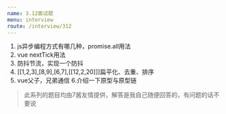 ```yaml
---
name: 3.12面试题
menu: interview
route: /interview/312
---
```


1. js异步编程方式有哪几种，promise.all用法
2. vue  nextTick用法
3. 防抖节流，实现一个防抖
4. [[1,2,3],[8,9],[6,7],[[12,2,20]]]扁平化、去重、排序
5. vue父子，兄弟通信
6.介绍一下原型与原型链



> 此系列的题目均由7酱友情提供，解答是我自己随便回答的，有问题的话不要说